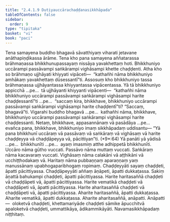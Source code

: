 ```yaml
---
title: "2.4.1.9 Dutiyauccārachaḍḍanasikkhāpada"
tableOfContents: false
sidebar:
  order: 9
type: "tipitaka"
basket: "vi"
book: "paci"
---
```



<DynamicBreadcrumb />

<Division number="828" book="paci" e="ch" v="2" p="349">

<Paragraph number="2649" book="paci">
Tena samayena buddho bhagavā sāvatthiyaṃ viharati jetavane anāthapiṇḍikassa ārāme. Tena kho pana samayena aññatarassa brāhmaṇassa bhikkhunupassayaṃ nissāya yavakhettaṃ hoti. Bhikkhuniyo uccārampi passāvampi saṅkārampi vighāsampi khette chaḍḍenti. Atha kho so brāhmaṇo ujjhāyati khiyyati vipāceti—  “kathañhi nāma bhikkhuniyo amhākaṃ yavakhettaṃ dūsessantī”ti.
</Paragraph>

<Paragraph number="2650" book="paci">
Assosuṃ kho bhikkhuniyo tassa brāhmaṇassa ujjhāyantassa khiyyantassa vipācentassa. Yā tā bhikkhuniyo appicchā …pe…  tā ujjhāyanti khiyyanti vipācenti—  “kathañhi nāma bhikkhuniyo uccārampi passāvampi saṅkārampi vighāsampi harite chaḍḍessantī”ti …pe…  “saccaṃ kira, bhikkhave, bhikkhuniyo uccārampi passāvampi saṅkārampi vighāsampi harite chaḍḍentī”ti? “Saccaṃ, bhagavā”ti. Vigarahi buddho bhagavā …pe…  kathañhi nāma, bhikkhave, bhikkhuniyo uccārampi passāvampi saṅkārampi vighāsampi harite chaḍḍessanti. Netaṃ, bhikkhave, appasannānaṃ vā pasādāya …pe…  evañca pana, bhikkhave, bhikkhuniyo imaṃ sikkhāpadaṃ uddisantu—
</Paragraph>

</Division>
<Division number="829" book="paci" e="ch" v="2" p="349">

<Paragraph number="2651" book="paci">
<Emphasis>“Yā pana bhikkhunī uccāraṃ vā passāvaṃ vā saṅkāraṃ vā vighāsaṃ vā harite chaḍḍeyya vā chaḍḍāpeyya vā, pācittiyan”</Emphasis>ti. (*9*:<Emphasis>64</Emphasis>)
</Paragraph>

</Division>
<Division number="830" book="paci" e="ch" v="2" p="349">

<Paragraph number="2652" book="paci">
<Emphasis>Yā panā</Emphasis>ti yā yādisā …pe…  <Emphasis>bhikkhunī</Emphasis>ti …pe…  ayaṃ imasmiṃ atthe adhippetā bhikkhunīti.
</Paragraph>

<Paragraph number="2653" book="paci">
<Emphasis>Uccāro</Emphasis> nāma gūtho vuccati. <Emphasis>Passāvo</Emphasis> nāma muttaṃ vuccati.
</Paragraph>

<Paragraph number="2654" book="paci">
<Emphasis>Saṅkāraṃ</Emphasis> nāma kacavaraṃ vuccati.
</Paragraph>

<Paragraph number="2655" book="paci">
<Emphasis>Vighāsaṃ</Emphasis> nāma calakāni vā aṭṭhikāni vā ucchiṭṭhodakaṃ vā.
</Paragraph>

<Paragraph number="2656" book="paci">
<Emphasis>Haritaṃ</Emphasis> nāma pubbaṇṇaṃ aparaṇṇaṃ yaṃ manussānaṃ upabhogaparibhogaṃ ropimaṃ.
</Paragraph>

<Paragraph number="2657" book="paci">
<Emphasis>Chaḍḍeyyā</Emphasis>ti sayaṃ chaḍḍeti, āpatti pācittiyassa.
</Paragraph>

<Paragraph number="2658" book="paci">
<Emphasis>Chaḍḍāpeyyā</Emphasis>ti aññaṃ āṇāpeti, āpatti dukkaṭassa. Sakiṃ āṇattā bahukampi chaḍḍeti, āpatti pācittiyassa.
</Paragraph>

</Division>
<Division number="831" book="paci" e="ch" v="2" p="349">

<Paragraph number="2659" book="paci">
Harite haritasaññā chaḍḍeti vā chaḍḍāpeti vā, āpatti pācittiyassa. Harite vematikā chaḍḍeti vā chaḍḍāpeti vā, āpatti pācittiyassa. Harite aharitasaññā chaḍḍeti vā chaḍḍāpeti vā, āpatti pācittiyassa.
</Paragraph>

<Paragraph number="2660" book="paci">
Aharite haritasaññā, āpatti dukkaṭassa. Aharite vematikā, āpatti dukkaṭassa. Aharite aharitasaññā, anāpatti.
</Paragraph>

</Division>
<Division number="832" book="paci" e="ch" v="2" p="350">

<Paragraph number="2661" book="paci">
Anāpatti—  oloketvā chaḍḍeti, khettamariyāde chaḍḍeti sāmike āpucchitvā apaloketvā chaḍḍeti, ummattikāya, ādikammikāyāti.

</Paragraph>
</Division>

<Paragraph number="2662" type="center" book="paci">
Navamasikkhāpadaṃ niṭṭhitaṃ.
</Paragraph>
